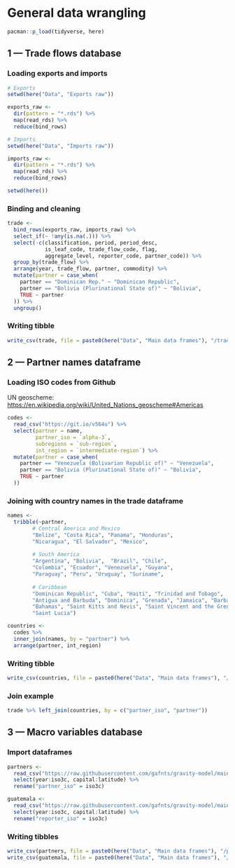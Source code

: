 # General data wrangling

```r
pacman::p_load(tidyverse, here)
```

## 1 --- Trade flows database

### Loading exports and imports

```r
# Exports
setwd(here("Data", "Exports raw"))

exports_raw <- 
  dir(pattern = "*.rds") %>% 
  map(read_rds) %>% 
  reduce(bind_rows)

# Imports
setwd(here("Data", "Imports raw"))

imports_raw <-
  dir(pattern = "*.rds") %>%
  map(read_rds) %>%
  reduce(bind_rows)

setwd(here())
```

### Binding and cleaning

```r
trade <- 
  bind_rows(exports_raw, imports_raw) %>% 
  select_if(~ !any(is.na(.))) %>% 
  select(-c(classification, period, period_desc, 
            is_leaf_code, trade_flow_code, flag, 
            aggregate_level, reporter_code, partner_code)) %>% 
  group_by(trade_flow) %>% 
  arrange(year, trade_flow, partner, commodity) %>% 
  mutate(partner = case_when(
    partner == "Dominican Rep." ~ "Dominican Republic",
    partner == "Bolivia (Plurinational State of)" ~ "Bolivia",
    TRUE ~ partner
  )) %>% 
  ungroup()
```

### Writing tibble

```r
write_csv(trade, file = paste0(here("Data", "Main data frames"), "/trade_flows.csv"))
```

## 2 --- Partner names dataframe

### Loading ISO codes from Github

UN geoscheme: <https://en.wikipedia.org/wiki/United_Nations_geoscheme#Americas>

```r
codes <-
  read_csv("https://git.io/v564u") %>%
  select(partner = name,
         partner_iso = `alpha-3`,
         subregions = `sub-region`,
         int_region = `intermediate-region`) %>% 
  mutate(partner = case_when(
    partner == "Venezuela (Bolivarian Republic of)" ~ "Venezuela", 
    partner == "Bolivia (Plurinational State of)" ~ "Bolivia",
    TRUE ~ partner 
  ))
```

### Joining with country names in the trade dataframe

```r
names <- 
  tribble(~partner,
        # Central America and Mexico
        "Belize", "Costa Rica", "Panama", "Honduras",
        "Nicaragua", "El Salvador", "Mexico",
        
        # South America
        "Argentina", "Bolivia",  "Brazil", "Chile",
        "Colombia", "Ecuador", "Venezuela", "Guyana",
        "Paraguay", "Peru", "Uruguay", "Suriname",
        
        # Caribbean
        "Dominican Republic", "Cuba", "Haiti", "Trinidad and Tobago",
        "Antigua and Barbuda", "Dominica", "Grenada", "Jamaica", "Barbados",
        "Bahamas", "Saint Kitts and Nevis", "Saint Vincent and the Grenadines", 
        "Saint Lucia")

countries <- 
  codes %>% 
  inner_join(names, by = "partner") %>% 
  arrange(partner, int_region)
```

### Writing tibble

```r
write_csv(countries, file = paste0(here("Data", "Main data frames"), "/partners_names.csv"))
```

### Join example

```r
trade %>% left_join(countries, by = c("partner_iso", "partner"))
```

## 3 --- Macro variables database

### Import dataframes

```r
partners <- 
  read_csv("https://raw.githubusercontent.com/gafnts/gravity-model/main/Data/World%20Bank%20raw/partners_wdi.csv") %>% 
  select(year:iso3c, capital:latitude) %>% 
  rename("partner_iso" = iso3c)
```

```r
guatemala <- 
  read_csv("https://raw.githubusercontent.com/gafnts/gravity-model/main/Data/World%20Bank%20raw/guatemala_wdi.csv") %>% 
  select(year:iso3c, capital:latitude) %>% 
  rename("reporter_iso" = iso3c)
```

### Writing tibbles

```r
write_csv(partners, file = paste0(here("Data", "Main data frames"), "/partners_macro.csv"))
write_csv(guatemala, file = paste0(here("Data", "Main data frames"), "/gtm_macro.csv"))
```
